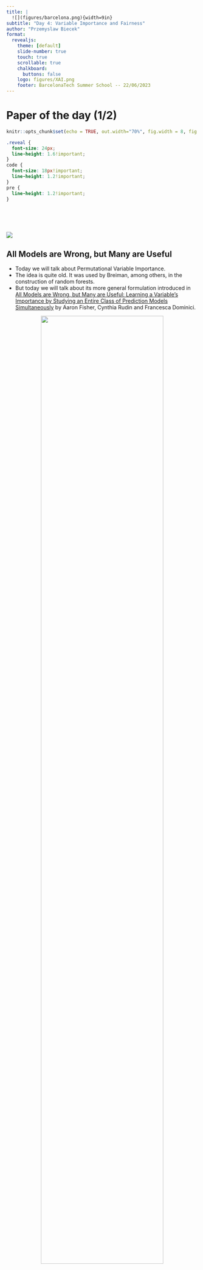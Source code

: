 ```yaml
---
title: |
  ![](figures/barcelona.png){width=9in} 
subtitle: "Day 4: Variable Importance and Fairness"
author: "Przemyslaw Biecek"
format:
  revealjs: 
    theme: [default]
    slide-number: true
    touch: true
    scrollable: true
    chalkboard: 
      buttons: false
    logo: figures/XAI.png
    footer: BarcelonaTech Summer School -- 22/06/2023
---
```


# Paper of the day (1/2)

```r
knitr::opts_chunk$set(echo = TRUE, out.width="70%", fig.width = 8, fig.height = 5.5)
```


```css
.reveal {
  font-size: 24px;
  line-height: 1.6!important;
}
code {
  font-size: 18px!important;
  line-height: 1.2!important;
}
pre {
  line-height: 1.2!important;
}
```

<br><br><br>

![](mid/mid_paper_01.png)


## All Models are Wrong, but Many are Useful

- Today we will talk about Permutational Variable Importance. 
- The idea is quite old. It was used by Breiman, among others, in the construction of random forests. 
- But today we will talk about its more general formulation introduced in [All Models are Wrong, but Many are Useful: Learning a Variable's Importance by Studying an Entire Class of Prediction Models Simultaneously](https://arxiv.org/abs/1801.01489) by Aaron Fisher, Cynthia Rudin and Francesca Dominici.

<p><center><img src="images/vip_abstract.png" width="80%"/></center></p>


## ,,All Models are Wrong, but Many are Useful''  in numbers

- The ,,All Models are Wrong, but Many are Useful'' paper is published on arXiv since 2018
- Now (2022) it has 919 citations which shows an amazing adoption of presented ideas
- The paper refers to interesting but kind of forgotten idea of Rashomon perspectives and leads to the discussion about traceability of important variables if their contributions are not independent.

<p><center><img src="images/vip_popular.png" width="85%"/></center></p>


## XAI pyramid

- Thinking about the XAI pyramid -> we return to the second level of the pyramid, level related to variable importance
- We focus on explanations for a single variable but all presented methods may be extended to two or more variables

<p><center><img src="images/xai_piramide_vip.png" width="70%"/></center></p>

## Rashomon perspective

There are many references to Rashomon's perspective in the paper. What is it about?

<p><center><img src="images/rashomon.png" width="90%"/></center></p>

## Statistical Modeling: The Two Cultures. 1/2

Leo Beriman's paper from 20 years ago is an absolute classic today. The article touches on many topics that are more and more relevant from decade to decade.

The main storyline is the difference in approach to data analysis between the two tribes: statistical and algorithmic.

<p><center><img src="images/cultures1.png" width="75%"/></center></p>

From [Statistical Modeling: The Two Cultures](http://www2.math.uu.se/~thulin/mm/breiman.pdf)

## Statistical Modeling: The Two Cultures. 2/2

One of the interesting issues in this paper is the Rashomon perspective. Many models can have very similar performance but very different descriptions of the data.

If we are interested in the importance of variables, why do we get so fixated on analysing just one of these models? 

<p><center><img src="images/cultures2.png" width="75%"/></center></p>

From [Statistical Modeling: The Two Cultures](http://www2.math.uu.se/~thulin/mm/breiman.pdf)


# Variable importance

<br><br><br>

![](mid/mid_rashomon_01.png)


## Variable importance for Random Forest

From: [https://www.stat.berkeley.edu/~breiman/RandomForests/cc_home.htm#varimp](https://www.stat.berkeley.edu/~breiman/RandomForests/cc_home.htm#varimp)

*In every tree grown in the forest, put down the OOB cases and count the number of votes cast for the correct class. Now randomly permute the values of variable m in the OOB cases and put these cases down the tree. Subtract the number of votes for the correct class in the variable-m-permuted OOB data from the number of votes for the correct class in the untouched OOB data. The average of this number over all trees in the forest is the raw importance score for variable m.*

*If the values of this score from tree to tree are independent, then the standard error can be computed by a standard computation. The correlations of these scores between trees have been computed for a number of data sets and proved to be quite low, therefore we compute standard errors in the classical way, divide the raw score by its standard error to get a z-score, ands assign a significance level to the z-score assuming normality.*

*For each case, consider all the trees for which it is OOB. Subtract the percentage of votes for the correct class in the variable-m-permuted oob data from the percentage of votes for the correct class in the untouched oob data. This is the local importance score for variable m for this case.*

<p><center><img src="images/rashomon_rf.png" width="90%"/></center></p>


## Do we need a new measure for Variable Importance?

Let's return to ,,All Models are Wrong...''

From: [http://www.jmlr.org/papers/volume20/18-760/18-760.pdf](http://www.jmlr.org/papers/volume20/18-760/18-760.pdf)

*Several common approaches for variable selection, or for describing relationships between variables, do not necessarily capture a variable’s importance. Null hypothesis testing methods may identify a relationship, but do **not describe the relationship’s strength**. Similarly, checking whether a variable is included by a sparse model-fitting algorithm, such as the Lasso (Hastie et al., 2009), **does not describe the extent to which the variable is relied on.** Partial dependence plots (Breiman et al., 2001; Hastie et al., 2009) **can be difficult to interpret if multiple variables are of interest, or if the prediction model contains interaction effects** .* 


*Another common VI procedure is to run a model-fitting algorithm twice, first on all of the data, and then again after removing X1 from the data set. The losses for the **two resulting models are then compared to determine the importance, or “necessity,” of X1** (Gevrey et al., 2003). Because this measure is a function of two prediction models rather than one, it does not measure how much either individual model relies on X1.*

## Motivation

We need

- Model agnostic procedure for assessment of variable importance
- Assessment of stability/uncertainty beyond the measure of variable importance
- Rashomon perspective -> use many (good) models to understand significance of a selected variable


## Model Reliance

Variable importance as the drop in the loss after  permutation of variable $i$.

$$
MR(f) = \frac{E\ Loss\ f\ under\ noise}{E\ Loss\ f\ without\ noise}.
$$

Noise should make $X_i$ uninformative to $Y$ keeping the marginal distribution of $X_i$.

Example estimator

$$
\widehat{MR}(f) = \frac{\hat e_{switch}(f)}{\hat e_{orig}(f)},
$$

where

$$
\hat e_{orig}(f) = \frac 1n \sum_{i=1}^n L(f(y_i; X_{1,i};X_{2,i}))
$$

and

$$
\hat e_{switch}(f) = \frac 1{n(n-1)} \sum_{i=1}^n \sum_{j\neq i} L(f(y_j; X_{1,i};X_{2,j})).
$$

## Model Reliance -- yet another estimator

One can estimate this ratio in a more computationally efficient way

$$
\hat e_{divide}(f) = \frac 1{2[n/2]} \sum_{i=1}^{[n/2]} L(f(y_i; X_{1,i+[n/2]};X_{2,i})) + L(f(y_{i+[n/2]}; X_{1,i};X_{2,{i+[n/2]}})).
$$

But the easiest way is to permute the value of the variable $x_i$. This preserves the distribution by destroying the dependence on Y.

$$
\hat e_{permute}(f) = \frac 1{n} \sum_{i=1}^{n} L(f(y_i; X_{1,\pi(i)};X_{2,i})),
$$
where $\pi$ is a random permutation over $\{1, ..., n\}$.


## Example: FIFA

Example importance of variables for few selected models: random forest, logistic regression, gradient boosing. Note that importance scores are different between models. Because we have regression task in FIFA data, then here we are using RMSE as a loss function.

From [Explanatory Model Analysis](https://ema.drwhy.ai/). 


<p><center><img src="images/vip_fifa.png" width="90%"/></center></p>


## Model Class Reliance

One model is not enough. Let's consider  $\varepsilon$-Rashomon set -- set of models with performance $\varepsilon$-close to a reference model $f_{ref}$. More formally:

$$
\mathcal R(\varepsilon, f_{ref}, \mathcal F) = \{f \in \mathcal F: e_{orig}(f) \leq e_{orig}(f_{ref}) + \varepsilon \}.
$$

We can now define the importance of a variable not for a single model but for the entire class, we will call it *Model Class Reliance*

$$
[MCR_-(\varepsilon), MCR_+(\varepsilon)] = \left[ \min_{f\in \mathcal R(\varepsilon)} MR(f); \max_{f\in \mathcal R(\varepsilon)} MR(f) \right].
$$

<p><center><img src="images/rashomon2.png" width="70%"/></center></p>

From [All Models are Wrong, but Many are Useful](https://arxiv.org/abs/1801.01489).


## Rashomon's perspective: open questions

In the paper [Interpretable machine learning: Fundamental principles and 10 grand challenges](https://arxiv.org/abs/2103.11251) the main challenges facing XAI techniques are presented. One of them is: **9. Characterization of the ,,Rashomon'' set of good models**. 

This is an area of active research, currently mainly focused in linear models and tree models.

<p><center><img src="images/rashomon3.png" width="70%"/></center></p>


# Other approaches to Variable importance

<br><br><br>

![](mid/mid_rashomon_01.png)

## Average absolute SHAP

Of course, there are many other ways to determine the importance of variables in a model agnostic way. 

We have previously discussed the usefulness of scores based on SHAP values.

$$
vip^{SHAP}_j = \frac 1n \sum_i |\phi^{SHAP}_{i,j}|.
$$

<p><center><img src="images/SHAP_vip.png" width="60%"/></center></p>

## Oscillations of Partial Dependence

Similarly, one can construct measures of importance of variables based on partial dependence profiles. These are model agnostic too.

<p><center><img src="images/profile_v4_rf2.png" width="90%"/></center></p>

## Friedman's H-Statistic

In a similar way, we can construct importance measures not only for one variable, but for interactions, e.g. of two variables.

We will say that pairwise interactions occur if

$$
E_X \left[ \frac{\partial^2 F(x)}{\partial x_j \partial x_k} \right]^2 > 0.
$$

Let's recall simplified definition of Partial Dependence Profiles for set of variables $S$ (in the estimation, the expected value is replaced by the mean).

$$
F_S(x_S) = E_{X_{-S}} \left[ F(x_S, x_{-S}) \right].
$$

After the paper [Predictive learning via rule ensembles](https://arxiv.org/pdf/0811.1679.pdf) (Jerome Friedman, Bogdan Popescu) we can define H-Statistic for pair of variables $j$ and $k$.

$$
H^2_{jk} = \frac{\sum_i  [\hat F_{jk} (x_{ij}, x_{ik}) - \hat F_{j} (x_{ij}) - \hat F_{k} (x_{ik}) ]^2}{\sum_i \hat F^2_{jk} (x_{ij}, x_{ik}) }.
$$

In similar way we can do this for one or more variables.



# ~~Paper~~ Book of the day (2/2)

<br><br><br>

![](mid/mid_paper_01.png)

## Fairness and Machine Learning

- Today we will talk about fairness measures and fairness concepts translated into the ML world. Most of these results were introduced in [Fairness and Machine Learning. Limitations and Opportunities](https://fairmlbook.org/) by Solon Barocas, Moritz Hardt, and Arvind Narayanan (scholars from Berkeley, Cornell, and Princeton)

<p><center><img src="images/fairness_abstract.png" width="80%"/></center></p>


## Fairness and Machine Learning in numbers

- The Fairness&ML book was published online in 2018
- The paper version is still not published  but the online version has already over 1000 citations
- The book introduces not only fairness measures but also a very interesting framework for critical thinking about fairness and biases in the solution development process that involves ML methods.

<p><img src="images/fairness_popular.png" width="100%"/></p>

# Motivation

<br><br><br>

![](mid/mid_fairness_01.png)


## Is discrimination an issue here?

From our first lecture:

- For example, a system showing job ads for truck drivers, presenting these ads more often to men aged 20-50. Is this an example of age and gender discrimination or an increase in the chance of getting an employee?
- Who should define who should watch the selected advertisement and when

Read more: [https://www.propublica.org](https://www.propublica.org/article/facebook-ads-can-still-discriminate-against-women-and-older-workers-despite-a-civil-rights-settlement)

<p><center><img src="images/fairness_02.png" width="80%"></center></p>

## Is discrimination an issue here?

A high-profile case with a bias leading to gender discrimination in Amazon's CV screening system.

The bias learned from historical data reflected not the quality of employees but the decisions taken by recruiters!

Bias was visible in, for example, the names of secondary schools which in the UK system sometimes allow gender to be identified.

<p><img src="images/xai_fairness_01.png" width="100%"></p>

## Is discrimination an issue here?

Interestingly, more women work at Amazon than at other IT giants. 

No discrimination if you don't try to measure it?

<p><img src="images/xai_fairness_06.png" width="100%"></p>

## Is discrimination an issue here?

A little story, perhaps funny, but a true story.
A simple hand detection system in a soap dispenser was poorly calibrated and failed to detect hands in people with darker skin colour.

<p><img src="images/xai_fairness_02.png" width="100%"></p>

## Is discrimination an issue here?

Still fun or already something serious?

Photos of Hollywood actors and actresses have different percentages of people of different skin colours than the population of the whole country (here the USA) and certainly different than the whole world. 

If we build a system of judging beauty standards on such images, won't it be naturally biased?

<p><img src="images/xai_fairness_03.png" width="100%"></p>

## Is discrimination an issue here?

And systems for image synthesis or style transfer?

Can one be offended if a GAN intended to enhance attractiveness bleaches a person's skin? 
It may sound ridiculous, but what if there are thousands of operations or dramas of oversensitive people behind such assessments?

<p><img src="images/xai_fairness_04.png" width="100%"></p>


## Is discrimination an issue here?

One of the best-known yet most controversial cases -- is the COMPAS model supporting recidivism risk prediction.

In 2016, the Pro Publica Foundation presented an example of an analysis showing discrimination against black convicts by this model. Since then, there have been many arguments against this model as well as defending the model. We will devote more attention to it in the second part of the lecture.

<p><img src="images/xai_fairness_07.png" width="100%"></p>

# Source of bias

<br><br><br>

![](mid/mid_fairness_01.png)


## What does it mean to discriminate?

Concerning European law

<p><img src="images/handbook_01.png" width="100%"></p>

## What does it mean to discriminate?

Concerning European law

<p><img src="images/handbook_02.png" width="100%"></p>

## What does it mean to discriminate?

The situation in the USA is different. The highlighted factors are defined as protected attributes within the USA but not in Europe.

Different history - different problems and legislation.

<p><img src="images/handbook_03.png" width="100%"></p>

## Some sources of bias

Partially based on [Cirillo et al, 2020](https://www.nature.com/articles/s41746-020-0288-5).

* **Historical bias.** The data are correctly sampled and correspond well to the observed relationships, but due to different treatments in the past, some prejudices are encoded in the data. Think about gender and occupation stereotypes

. . .

* **Representation bias.** The available data is not a representative sample of the population of interest. Think about the available facial images of actors, often white men. Or genetic sequences of covid variants mostly collected in developed European countries. Or crime statistics in the regions to which the police are directed.

. . .

* **Measurement bias.** The variable of interest is not directly observable or is difficult to measure and the way it is measured may be distorted by other factors. Think of the results of the mathematics skills assessment (e.g. PISA) measured by tasks on computers not that widely available in some countries.

. . .

* **Evaluation bias.** The evaluation of the algorithm is performed on a population that does not represent all groups. Think of a lung screening algorithm tested primarily on a population of smokers (older men).

. . .


* **Proxy bias.** The algorithm uses variables that are proxies for protected attributes. Think of male/female-only schools where the gender effect can be hidden under the school effect.

## Desirable and undesirable bias

Not every difference in treatment is harmful. Sometimes it is possible to treat the genders differently to both benefit from these differences (e.g. when choosing appropriately gender-specific drugs). 

A very interesting discussion on the so-called desirable bias can be found in the article [Sex and gender differences and biases in artificial intelligence for biomedicine and healthcare (2020), Cirillo et al](https://www.nature.com/articles/s41746-020-0288-5).

<p><img src="images/healthcare_01.png" width="100%"></p>


## Where is bias?

Let us assume that we already know what bias is. At what point in the development of the model can it appear?

It turns out that at any point.

<p><img src="images/fairness_process_02.png" width="100%"></p>

## Where is bias?

A very interesting example of an unexpected bias is the StreetBumps project from Boston. 

Initially, it seemed that an app on smartphones is a panacea for many of the problems of identifying spots that need repair in the city. 

But...

<p><img src="images/fairness_process_03.png" width="100%"></p>


# Fairness metrics

<br><br><br>

![](mid/mid_fairness_01.png)


## Notation

<p><img src="images/fairness_measure_01.png" width="100%"></p>

- Let $A \in \{a,b, ...\}$ stand for protected group and values $A \neq a$ denote membership to unprivileged subgroups while $A = a$ membership to privileged subgroup. To simplify the notation, we will treat this as a binary variable (so $A = b$ will denote membership to an unprivileged subgroup), but all results hold if $A$ has a larger number of groups.      
- Let $Y \in \{0,1\}$ be a binary label (binary target = binary classification) where $1$ is preferred, favorable outcome.
- Let $S \in [0,1]$ be a probabilistic score of the model, and $\hat{Y} \in \{0,1\}$ is the binarised model response, so $\hat{Y} = 1$ when $S \geq 0.5$, otherwise $\hat{Y} = 0$.


Here are possible situations for the subgroup $A=a$. We can draw up the same table for each of the subgroups.


## Group fairness / statistical parity / independence / demographic parity

<p><img src="images/fairness_measure_02.png" width="100%"></p>

## Group fairness / statistical parity / independence / demographic parity

<p><img src="images/fairness_measure_04.png" width="100%"></p>


It would be hard for any classifier to maintain the same relations between subgroups. That is why some margins around the perfect agreement are needed. To address this issue, we accepted the four-fifths rule as the benchmark for discrimination rate, which states that *"A selection rate for any race, sex, or ethnic group which is less than four-fifths (*$\frac{4}{5}$*) (or eighty percent) of the rate for the group with the highest rate will generally be regarded by the Federal enforcement agencies as evidence of adverse impact[...]."* The selection rate is originally represented by statistical parity, but we adopted this rule to define acceptable rates between subgroups for all metrics. There are a few caveats to the preceding citation concerning the size of the sample and the boundary itself. Nevertheless, the four-fifths rule is an excellent guideline to adhere to. In the implementation, this boundary is represented by $\varepsilon$, and it is adjustable by the user, but the default value will be 0.8. 
This rule is often used, but users should check if the fairness criteria should be set differently in each case.



## Equal opportunity

<p><img src="images/fairness_measure_05.png" width="100%"></p>

## Predictive equality

<p><img src="images/fairness_measure_06.png" width="100%"></p>

## Equalized odds, Separation, Positive Rate Parity

<p><img src="images/fairness_measure_07.png" width="100%"></p>

## Positive Predictive Parity

<p><img src="images/fairness_measure_08.png" width="100%"></p>

## Negative Predictive Parity

<p><img src="images/fairness_measure_09.png" width="100%"></p>

## Predictive Rate Parity, Sufficiency

<p><img src="images/fairness_measure_10.png" width="100%"></p>

## Whether to sentence a prisoner

<p><img src="images/fairness_measure_11.png" width="100%"></p>

Let us illustrate the intuition behind Independence, Separation, and Sufficiency criteria using the well-known example of the COMPAS model for estimating recidivism risk.
Fulfilling the Independence criterion means that the rate of sentenced prisoners should be equal in each subpopulation. It can be said that such an approach is fair from society's perspective.

Fulfilling the Separation criterion means that the fraction of innocents/guilty sentenced should be equal in subgroups. Such an approach is fair from the prisoner's perspective. The reasoning is the following: *"If I am innocent, I should have the same chance of acquittal regardless of sub-population"*. This was the expectation presented by the ProPublica Foundation in their study.

Meeting the Sufficiency criterion means that there should be an equal fraction of innocents among the convicted, similarly, for the non-convicted. This approach is fair from the judge's perspective. The reasoning is the following: *"If I convicted someone, he should have the same chance of being innocent regardless of the sub-population"*. This approach is presented by the company developing the COMPAS model, Northpointe.
Unfortunately, as we have already written, it is not possible to meet all these criteria at the same time.


While defining the metrics above, we assumed only two subgroups. This was done to facilitate notation, but there might be more unprivileged subgroups. A perfectly fair model would pass all criteria for each subgroup.

However tempting it is to think that all the criteria described above can be met at the same time, unfortunately, this is not possible. Barocas et al. (2019) show that, apart from a few hypothetical situations, no two of *{Independence, Separation, Sufficiency}* can be fulfilled simultaneously. So we are left balancing between the degree of imbalance of the different criteria or deciding to control only one criterion.



## The Fairness Trade-off (the impossibility theorem)

- Except for trivial cases all these criteria cannot be satisfied jointly.
- In fact, each two out of {Sufficiency, Separation, Independence} are mutually exclusive.

Source: [https://fairmlbook.org/](https://fairmlbook.org/)


## You can't be fair, but you can know how unfair you are

The possible fulfilment of fairness can be summarised in a single graph - the fairness check.

<p><center><img src="images/fairness_measure_13.png" width="70%"></center></p>

The four-fifths rule (Code of Federal Regulations, 1978):

*"A selection rate for any race, sex, or ethnic group which is less than four-fifths (4 / 5) (or eighty percent) of the rate for the group with the highest rate will generally be regarded by the Federal enforcement agencies as evidence of adverse impact[...]."*


#  Mitigation

<br><br><br>

![](mid/mid_fairness_01.png)


## Bias mitigation strategies

- **Data Pre-processing.** Change data to improve model performance, for example, use subsampling or case weighting.
- **Model In-processing.** Modify the optimized criterion to include fairness functions, e.g. through adversarial training
- **Model Post-processing.** Modify the resulting model scores or final decisions, e.g., using different thresholds.

## Demo

AI Fairness 360 - Demo: [https://aif360.mybluemix.net/data](https://aif360.mybluemix.net/data)

<p><img src="images/fairness_demo.png" width="100%"></p>



# Take-home message

<br><br><br>

![](mid/mid_home_01.png)


---

- **Why would we use only one model** to infer the importance of a variable? This is very old-fashioned thinking. We should use the Rashomon perspective instead.
- The idea of **permutation importance** of variables was **presented in the article on random forests** by Leo Breiman. But it is transferable to other model classes.
- An interesting alternative is Model Class Reliance. It allows you to capture the **importance** of a variable not only from the perspective of a single model but of an **entire class of models**.
- There are many other approaches to assessing the importance of a variable or pairs of variables (interactions). How to assess which are better? This is an interesting problem for research.
- Rashomon is an old film, but why not watch it sometime soon?

- Not every difference in the treatment of groups is discrimination. There are **desirable** and **undesirable** sources of **bias**.
- A number of different measures are used to evaluate the fairness of a model. And while it is **impossible to satisfy them all**, it is useful to know what they measure in order to choose the **right measure in the right situation**.


# Hands-on

<br><br><br>

![](mid/mid_hands_01.png)

## Step 6. Variable-importance

### SARS-COV-2 case study

See: [https://rml.mi2.ai/06_vi.html](https://rml.mi2.ai/06_vi.html)

![ ](figures/comic_08.png)


# References

<br><br><br>

![](mid/mid_references_01.png)

---

## References

- eXplainable Machine Learning course for Machine Learning (MSc) studies at the University of Warsaw. [https://github.com/mim-uw/eXplainableMachineLearning-2023](https://github.com/mim-uw/eXplainableMachineLearning-2023)
- Explanatory Model Analysis. Explore, Explain, and Examine Predictive Models. With examples in R and Python.  [https://ema.drwhy.ai/](https://ema.drwhy.ai/)
- The Hitchhiker's Guide to Responsible Machine Learning. Shorter summary of EMA book. [https://rml.mi2.ai/](https://rml.mi2.ai/)

